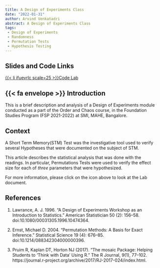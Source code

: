 ```yaml
---
title: A Design of Experiments Class
date: "2022-01-31"
author: Arvind Venkatadri
abstract: A Design of Experiments Class
tags:
 - Design of Experiments
 - Randomness
 - Permutation Tests
 - Hypothesis Testing
---
```


## Slides and Code Links

<a href="/content/labs/doe/index.qmd">
{{< li ifuevrlc scale=25 >}}Code Lab
</a>



## {{< fa envelope >}} Introduction

This is a brief description and analysis of a Design of Experiments
module conducted as a part of the Order and Chaos course, in the
Foundation Studies Program (FSP 2021-2022) at SMI, MAHE, Bangalore.

## Context

A Short Term Memory(STM) Test was the investigative tool used to verify
several Hypotheses that were documented on the subject of STM.

This article describes the statistical analysis that was done with the
readings. In particular, Permutations Tests were used to verify the
effect size for each of *three* parameters that were hypothesized.

For more information, please click on the icon above to look at the Lab
document.

## References

1.  Lawrance, A. J. 1996. "A Design of Experiments Workshop as an
    Introduction to Statistics." American Statistician 50 (2): 156--58.
    doi:10.1080/00031305.1996.10474364.

2.  Ernst, Michael D. 2004. "Permutation Methods: A Basis for Exact
    Inference." Statistical Science 19 (4): 676--85.
    doi:10.1214/088342304000000396.

3.  Pruim R, Kaplan DT, Horton NJ (2017). "The mosaic Package: Helping
    Students to 'Think with Data' Using R." The R Journal, 9(1),
    77--102.
    https://journal.r-project.org/archive/2017/RJ-2017-024/index.html.
